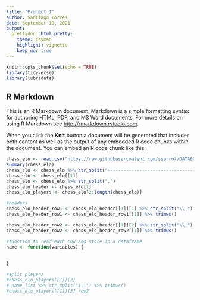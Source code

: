 ```yaml
---
title: "Project 1"
author: Santiago Torres
date: September 19, 2021
output:
  prettydoc::html_pretty:
    theme: cayman
    highlight: vignette
    keep_md: true
---
```


```r
knitr::opts_chunk$set(echo = TRUE)
library(tidyverse)
library(lubridate)
```

## R Markdown

This is an R Markdown document. Markdown is a simple formatting syntax for authoring HTML, PDF, and MS Word documents. For more details on using R Markdown see <http://rmarkdown.rstudio.com>.

When you click the **Knit** button a document will be generated that includes both content as well as the output of any embedded R code chunks within the document. You can embed an R code chunk like this:

```r
chess_elo <- read.csv("https://raw.githubusercontent.com/sserrot/DATA607/main/Project%201/tournamentinfo.txt")
summary(chess_elo)
chess_elo <- chess_elo %>% str_split("-----------------------------------------------------------------------------------------")
chess_elo <- chess_elo[[1]]
chess_elo <- chess_elo %>% str_split(",")
chess_elo_header <- chess_elo[1]
chess_elo_players <- chess_elo[2:length(chess_elo)]
```

```r
#headers
chess_elo_header_row1 <- chess_elo_header[[1]][1] %>% str_split("\\|")
chess_elo_header_row1 <- chess_elo_header_row1[[1]] %>% trimws()

chess_elo_header_row2 <- chess_elo_header[[1]][2] %>% str_split("\\|")
chess_elo_header_row2 <- chess_elo_header_row2[[1]] %>% trimws()

#function to read each row and store in a dataframe
name <- function(variables) { 
  
  
}
```

```r
#split players 
#chess_elo_players[[1]][2]
# name_list %>% str_split("\\|") %>% trimws()
#chess_elo_players[[1]][3] row2
```

